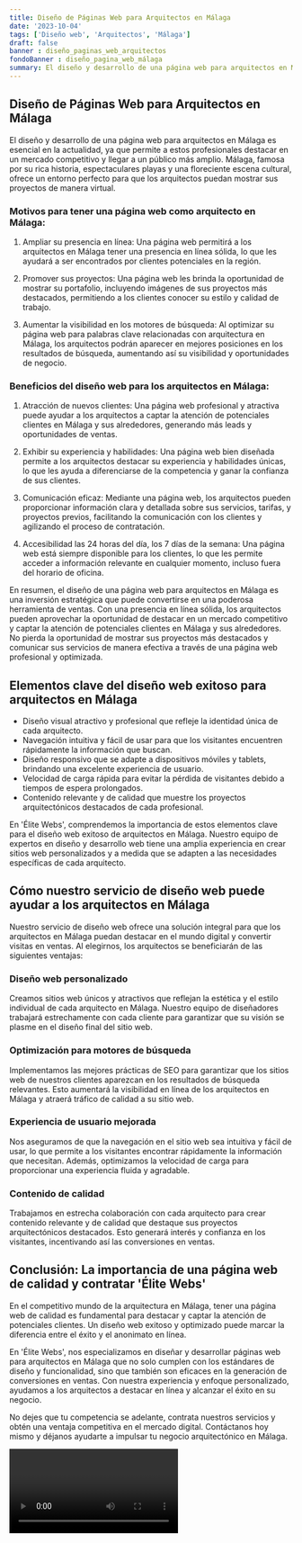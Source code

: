 ```yaml
---
title: Diseño de Páginas Web para Arquitectos en Málaga
date: '2023-10-04'
tags: ['Diseño web', 'Arquitectos', 'Málaga']
draft: false
banner : diseño_paginas_web_arquitectos
fondoBanner : diseño_pagina_web_málaga
summary: El diseño y desarrollo de una página web para arquitectos en Málaga es esencial en la actualidad, ya que permite a estos profesionales destacar en un mercado competitivo y llegar a un público más amplio. Málaga, famosa por su rica historia, espectaculares playas y una floreciente escena cultural, ofrece un entorno perfecto para que los arquitectos puedan mostrar sus proyectos de manera virtual.
---
```


## Diseño de Páginas Web para Arquitectos en Málaga

El diseño y desarrollo de una página web para arquitectos en Málaga es esencial en la actualidad, ya que permite a estos profesionales destacar en un mercado competitivo y llegar a un público más amplio. Málaga, famosa por su rica historia, espectaculares playas y una floreciente escena cultural, ofrece un entorno perfecto para que los arquitectos puedan mostrar sus proyectos de manera virtual.

### Motivos para tener una página web como arquitecto en Málaga:

1. Ampliar su presencia en línea: Una página web permitirá a los arquitectos en Málaga tener una presencia en línea sólida, lo que les ayudará a ser encontrados por clientes potenciales en la región.

2. Promover sus proyectos: Una página web les brinda la oportunidad de mostrar su portafolio, incluyendo imágenes de sus proyectos más destacados, permitiendo a los clientes conocer su estilo y calidad de trabajo.

3. Aumentar la visibilidad en los motores de búsqueda: Al optimizar su página web para palabras clave relacionadas con arquitectura en Málaga, los arquitectos podrán aparecer en mejores posiciones en los resultados de búsqueda, aumentando así su visibilidad y oportunidades de negocio.

### Beneficios del diseño web para los arquitectos en Málaga:

1. Atracción de nuevos clientes: Una página web profesional y atractiva puede ayudar a los arquitectos a captar la atención de potenciales clientes en Málaga y sus alrededores, generando más leads y oportunidades de ventas.

2. Exhibir su experiencia y habilidades: Una página web bien diseñada permite a los arquitectos destacar su experiencia y habilidades únicas, lo que les ayuda a diferenciarse de la competencia y ganar la confianza de sus clientes.

3. Comunicación eficaz: Mediante una página web, los arquitectos pueden proporcionar información clara y detallada sobre sus servicios, tarifas, y proyectos previos, facilitando la comunicación con los clientes y agilizando el proceso de contratación.

4. Accesibilidad las 24 horas del día, los 7 días de la semana: Una página web está siempre disponible para los clientes, lo que les permite acceder a información relevante en cualquier momento, incluso fuera del horario de oficina.

En resumen, el diseño de una página web para arquitectos en Málaga es una inversión estratégica que puede convertirse en una poderosa herramienta de ventas. Con una presencia en línea sólida, los arquitectos pueden aprovechar la oportunidad de destacar en un mercado competitivo y captar la atención de potenciales clientes en Málaga y sus alrededores. No pierda la oportunidad de mostrar sus proyectos más destacados y comunicar sus servicios de manera efectiva a través de una página web profesional y optimizada.

<GifSeo />

<Cta />

## Elementos clave del diseño web exitoso para arquitectos en Málaga

- Diseño visual atractivo y profesional que refleje la identidad única de cada arquitecto.
- Navegación intuitiva y fácil de usar para que los visitantes encuentren rápidamente la información que buscan.
- Diseño responsivo que se adapte a dispositivos móviles y tablets, brindando una excelente experiencia de usuario.
- Velocidad de carga rápida para evitar la pérdida de visitantes debido a tiempos de espera prolongados.
- Contenido relevante y de calidad que muestre los proyectos arquitectónicos destacados de cada profesional.

En 'Élite Webs', comprendemos la importancia de estos elementos clave para el diseño web exitoso de arquitectos en Málaga. Nuestro equipo de expertos en diseño y desarrollo web tiene una amplia experiencia en crear sitios web personalizados y a medida que se adapten a las necesidades específicas de cada arquitecto.

## Cómo nuestro servicio de diseño web puede ayudar a los arquitectos en Málaga

Nuestro servicio de diseño web ofrece una solución integral para que los arquitectos en Málaga puedan destacar en el mundo digital y convertir visitas en ventas. Al elegirnos, los arquitectos se beneficiarán de las siguientes ventajas:

### Diseño web personalizado
Creamos sitios web únicos y atractivos que reflejan la estética y el estilo individual de cada arquitecto en Málaga. Nuestro equipo de diseñadores trabajará estrechamente con cada cliente para garantizar que su visión se plasme en el diseño final del sitio web.

### Optimización para motores de búsqueda
Implementamos las mejores prácticas de SEO para garantizar que los sitios web de nuestros clientes aparezcan en los resultados de búsqueda relevantes. Esto aumentará la visibilidad en línea de los arquitectos en Málaga y atraerá tráfico de calidad a su sitio web.

### Experiencia de usuario mejorada
Nos aseguramos de que la navegación en el sitio web sea intuitiva y fácil de usar, lo que permite a los visitantes encontrar rápidamente la información que necesitan. Además, optimizamos la velocidad de carga para proporcionar una experiencia fluida y agradable.

### Contenido de calidad
Trabajamos en estrecha colaboración con cada arquitecto para crear contenido relevante y de calidad que destaque sus proyectos arquitectónicos destacados. Esto generará interés y confianza en los visitantes, incentivando así las conversiones en ventas.

## Conclusión: La importancia de una página web de calidad y contratar 'Élite Webs'

En el competitivo mundo de la arquitectura en Málaga, tener una página web de calidad es fundamental para destacar y captar la atención de potenciales clientes. Un diseño web exitoso y optimizado puede marcar la diferencia entre el éxito y el anonimato en línea.

En 'Élite Webs', nos especializamos en diseñar y desarrollar páginas web para arquitectos en Málaga que no solo cumplen con los estándares de diseño y funcionalidad, sino que también son eficaces en la generación de conversiones en ventas. Con nuestra experiencia y enfoque personalizado, ayudamos a los arquitectos a destacar en línea y alcanzar el éxito en su negocio.

No dejes que tu competencia se adelante, contrata nuestros servicios y obtén una ventaja competitiva en el mercado digital. Contáctanos hoy mismo y déjanos ayudarte a impulsar tu negocio arquitectónico en Málaga.

<Video />

<CtaBot job='Arquitectos' city='Málaga'/>

<Gmaps query='Málaga+españa+maps' />